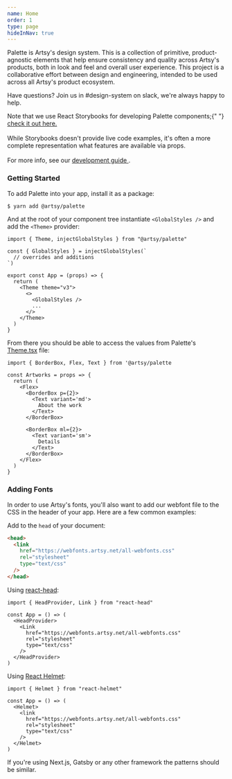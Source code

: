 ```yaml
---
name: Home
order: 1
type: page
hideInNav: true
---
```


<ArtsyLogoIcon height={80} mt={0.5} />

Palette is Artsy's design system. This is a collection of primitive,
product-agnostic elements that help ensure consistency and quality across
Artsy's products, both in look and feel and overall user experience. This
project is a collaborative effort between design and engineering, intended to be
used across all Artsy's product ecosystem.

Have questions? Join us in #design-system on slack, we're always happy to help.

<Message variant="info" title="Palette Storybook">
  Note that we use React Storybooks for developing Palette components;{" "}
  <a href="https://palette-storybook.artsy.net/" target="_blank">
    check it out here.
  </a>
  <br /> <br />
  While Storybooks doesn't provide live code examples, it's often a more
  complete representation what features are available via props. <br />
  <br /> For more info, see our <a
    href="https://palette.artsy.net/guides/development"
    target="_blank"
  >
    development guide
  </a>.
</Message>

### Getting Started

To add Palette into your app, install it as a package:

```bash
$ yarn add @artsy/palette
```

And at the root of your component tree instantiate `<GlobalStyles />` and add
the `<Theme>` provider:

```tsx
import { Theme, injectGlobalStyles } from "@artsy/palette"

const { GlobalStyles } = injectGlobalStyles(`
  // overrides and additions
`)

export const App = (props) => {
  return (
    <Theme theme="v3">
      <>
        <GlobalStyles />
        ...
      </>
    </Theme>
  )
}
```

From there you should be able to access the values from Palette's
[Theme.tsx](https://github.com/artsy/palette/blob/main/packages/palette/src/Theme.tsx)
file:

```tsx
import { BorderBox, Flex, Text } from '@artsy/palette

const Artworks = props => {
  return (
    <Flex>
      <BorderBox p={2}>
        <Text variant='md'>
          About the work
        </Text>
      </BorderBox>

      <BorderBox ml={2}>
        <Text variant='sm'>
          Details
        </Text>
      </BorderBox>
    </Flex>
  )
}
```

### Adding Fonts

In order to use Artsy's fonts, you'll also want to add our webfont file to the
CSS in the header of your app. Here are a few common examples:

Add to the `head` of your document:

```html
<head>
  <link
    href="https://webfonts.artsy.net/all-webfonts.css"
    rel="stylesheet"
    type="text/css"
  />
</head>
```

Using [react-head](https://github.com/tizmagik/react-head):

```tsx
import { HeadProvider, Link } from "react-head"

const App = () => (
  <HeadProvider>
    <Link
      href="https://webfonts.artsy.net/all-webfonts.css"
      rel="stylesheet"
      type="text/css"
    />
  </HeadProvider>
)
```

Using [React Helmet](https://github.com/nfl/react-helmet):

```tsx
import { Helmet } from "react-helmet"

const App = () => (
  <Helmet>
    <link
      href="https://webfonts.artsy.net/all-webfonts.css"
      rel="stylesheet"
      type="text/css"
    />
  </Helmet>
)
```

If you're using Next.js, Gatsby or any other framework the patterns should be
similar.
